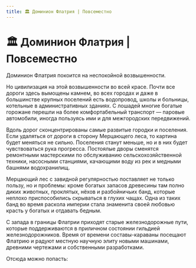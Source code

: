 ```yaml
---
title: 🏛 Доминион Флатрия | Повсеместно
---
```

# 🏛 Доминион Флатрия | Повсеместно


Доминион Флатрия покоится на неспокойной возвышенности.

Но цивилизация на этой возвышенности во всей красе. Почти все дороги здесь вымощены камнем, во всех городах и даже в большинстве крупных поселений есть водопровод, школы и больницы, котельные в административных зданиях. С лошадей многие богатые горожане перешли на более комфортабельный транспорт — паровые автомобили, иногда пользуясь ими и для межгородских передвижений.

Вдоль дорог сконцентрированы самые развитые городки и поселения. Если удаляться от дороги в сторону Мерцающего леса, то картина будет меняться не сильно. Поселения станут меньше, но и в них будет чувствоваться рука прогресса. Постоялые дворы сменятся ремонтными мастерскими по обслуживанию сельскохозяйственной техники, насосными станциями, качающими воду из рек и медными башнями водохранилищ.

Мерцающий лес с завидной регулярностью поставляет не только пользу, но и проблемы: кроме богатых запасов древесины там полно диких животных, проклятых, нёхов и разбойничьих банд, которые неплохо приспособились скрываться в глухих чащах. Одна из таких банд во время раскола империи стала знаменита своей любовью красть у богатых и отдавать бедным.

С запада в границы Флатрии приходят старые железнодорожные пути, которые поддерживаются в приличном состоянии гильдией железнодорожников. Время от времени составы-караваны посещают Флатрию и радуют местную научную элиту новыми машинами, древними чертежами и собственными разработками.

Отсюда можно попасть:<br/><br/>
